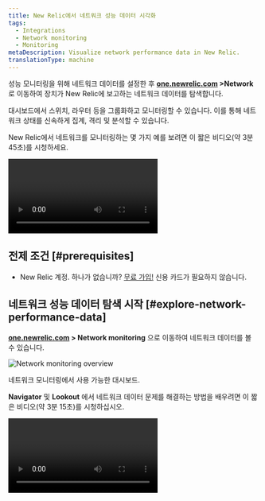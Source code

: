 ```yaml
---
title: New Relic에서 네트워크 성능 데이터 시각화
tags:
  - Integrations
  - Network monitoring
  - Monitoring
metaDescription: Visualize network performance data in New Relic.
translationType: machine
---
```



성능 모니터링을 위해 네트워크 데이터를 설정한 후 **[one.newrelic.com](https://one.newrelic.com) >Network** 로 이동하여 장치가 New Relic에 보고하는 네트워크 데이터를 탐색합니다.

대시보드에서 스위치, 라우터 등을 그룹화하고 모니터링할 수 있습니다. 이를 통해 네트워크 상태를 신속하게 집계, 격리 및 분석할 수 있습니다.

New Relic에서 네트워크를 모니터링하는 몇 가지 예를 보려면 이 짧은 비디오(약 3분 45초)를 시청하세요.

<Video
  id="rnxfPSR_ZCo"
  type="youtube"
/>

## 전제 조건 [#prerequisites]

* New Relic 계정. 하나가 없습니까? [무료 가입!](https://newrelic.com/signup) 신용 카드가 필요하지 않습니다.

## 네트워크 성능 데이터 탐색 시작 [#explore-network-performance-data]

**[one.newrelic.com](https://one.newrelic.com) > Network monitoring** 으로 이동하여 네트워크 데이터를 볼 수 있습니다.

<img
  title="Network monitoring overview"
  alt="Network monitoring overview"
  src={overview}
/>

<figcaption>
  네트워크 모니터링에서 사용 가능한 대시보드.
</figcaption>

**Navigator** 및 **Lookout** 에서 네트워크 데이터 문제를 해결하는 방법을 배우려면 이 짧은 비디오(약 3분 15초)를 시청하십시오.

<Video
  id="qkakBi0Lc9Y"
  type="youtube"
/>